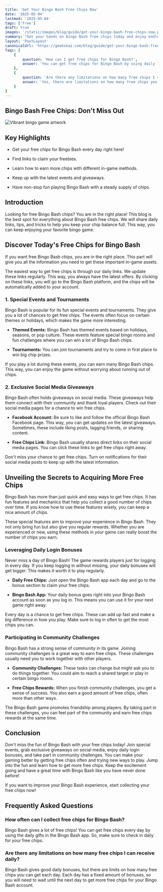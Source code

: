 ```yaml
---
title: 'Get Your Bingo Bash Free Chips Now'
date: '2025-05-04'
lastmod: '2025-05-04'
tags: ['Free']
draft: true
images: '/static/images/blog/guide/get-your-bingo-bash-free-chips-now.png'
summary: "Get your hands on Bingo Bash free chips today and enjoy endless fun and excitement. Don't miss out on this amazing offer!"
layout: 'PostLayout'
canonicalUrl: 'https://geekskai.com/blog/guide/get-your-bingo-bash-free-chips-now/'
faqs: [
    {
        question: 'How can I get free chips for Bingo Bash?',
        answer: 'You can get free chips for Bingo Bash by using daily links, participating in special events, and joining community challenges. These methods help you collect free chips and keep your chip balance full.'
    },
    {
        question: 'Are there any limitations on how many free chips I can receive daily?',
        answer: 'Yes, there are limitations on how many free chips you can receive daily. Each day has a fixed amount of bonuses, so you will need to wait until the next day to get more free chips for your Bingo Bash account.'
    }
]
---
```


## Bingo Bash Free Chips: Don't Miss Out

![Vibrant bingo game artwork](/static/images/blog/guide/get-your-bingo-bash-free-chips-now.png)

## Key Highlights

- Get your free chips for Bingo Bash every day right here!

- Find links to claim your freebies.

- Learn how to earn more chips with different in-game methods.

- Keep up with the latest events and giveaways.

- Have non-stop fun playing Bingo Bash with a steady supply of chips.

## Introduction

Looking for free Bingo Bash chips? You are in the right place! This blog is the best spot for everything about Bingo Bash free chips. We will share daily links, tips, and tricks to help you keep your chip balance full. This way, you can keep enjoying your favorite bingo game.

## Discover Today's Free Chips for Bingo Bash

If you want free Bingo Bash chips, you are in the right place. This part will give you all the information you need to get these important in-game assets.

The easiest way to get free chips is through our daily links. We update these links regularly. This way, you always have the latest offers. By clicking on these links, you will go to the Bingo Bash platform, and the chips will be automatically added to your account.

### 1\. Special Events and Tournaments

Bingo Bash is popular for its fun special events and tournaments. They give you a lot of chances to get free chips. The events often focus on certain themes or holidays, which makes the game more interesting.

- **Themed Events:** Bingo Bash has themed events based on holidays, seasons, or pop culture. These events feature special bingo rooms and fun challenges where you can win a lot of Bingo Bash chips.

- **Tournaments:** You can join tournaments and try to come in first place to win big chip prizes.

If you play a lot during these events, you can earn many Bingo Bash chips. This way, you can enjoy the game without worrying about running out of chips.

### 2\. Exclusive Social Media Giveaways

Bingo Bash often holds giveaways on social media. These giveaways help them connect with their community and thank loyal players. Check out their social media pages for a chance to win free chips.

- **Facebook Account:** Be sure to like and follow the official Bingo Bash Facebook page. This way, you can get updates on the latest giveaways. Sometimes, these include liking posts, tagging friends, or sharing content.

- **Free Chips Link:** Bingo Bash usually shares direct links on their social media pages. You can click these links to get free chips right away.

Don't miss your chance to get free chips. Turn on notifications for their social media posts to keep up with the latest information.

## Unveiling the Secrets to Acquiring More Free Chips

Bingo Bash has more than just quick and easy ways to get free chips. It has fun features and mechanics that help you collect a good number of chips over time. If you know how to use these features wisely, you can keep a nice amount of chips.

These special features aim to improve your experience in Bingo Bash. They not only bring fun but also give you regular rewards. Whether you are experienced or new, using these methods in your game can really boost the number of chips you earn.

### Leveraging Daily Login Bonuses

Never miss a day of Bingo Bash! The game rewards players just for logging in every day. If you keep logging in without missing, your daily bonuses will get bigger. This makes it worth it to play regularly.

- **Daily Free Chips:** Just open the Bingo Bash app each day and go to the bonus section to claim your free chips.

- **Bingo Bash App:** Your daily bonus goes right into your Bingo Bash account as soon as you log in. This means you can use it for your next game right away.

Every day is a chance to get free chips. These can add up fast and make a big difference in how you play. Make sure to log in often to get the most chips you can.

### Participating in Community Challenges

Bingo Bash has a strong sense of community in its game. Joining community challenges is a great way to earn free chips. These challenges usually need you to work together with other players.

- **Community Challenges:** These tasks can change but might ask you to do things together. You could aim to reach a shared target or play in certain bingo rooms.

- **Free Chips Rewards:** When you finish community challenges, you get a sense of success. You also earn a good amount of free chips, often more than other ways.

The Bingo Bash game promotes friendship among players. By taking part in these challenges, you can feel part of the community and earn free chips rewards at the same time.

## Conclusion

Don't miss the fun of Bingo Bash with your free chips today! Join special events, grab exclusive giveaways on social media, enjoy daily login bonuses, and take part in community challenges. You can make your gaming better by getting free chips often and trying new ways to play. Jump into the fun and learn how to get more free chips. Keep the excitement going and have a great time with Bingo Bash like you have never done before!

If you want to improve your Bingo Bash experience, start collecting your free chips now!

## Frequently Asked Questions

### How often can I collect free chips for Bingo Bash?

Bingo Bash gives a lot of free chips! You can get free chips every day by using the daily gifts in the Bingo Bash app. So, make sure to check in daily for your free chips.

### Are there any limitations on how many free chips I can receive daily?

Bingo Bash gives good daily bonuses, but there are limits on how many free chips you can get each day. Each day has a fixed amount of bonuses, so you will need to wait until the next day to get more free chips for your Bingo Bash account.


